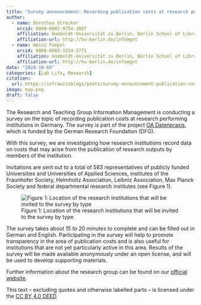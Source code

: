 ```yaml
---
title: "Survey announcement: Recording publication costs at research performing institutions in Germany"
author: 
  - name: Dorothea Strecker
    orcid: 0000-0002-9754-3807
    affiliation: Humboldt-Universität zu Berlin, Berlin School of Library and Information Science,
    affiliation-url: http://hu-berlin.de/infomgnt 
  - name: Heinz Pampel
    orcid: 0000-0003-3334-2771
    affiliation: Humboldt-Universität zu Berlin, Berlin School of Library and Information Science & Helmholtz-Gemeinschaft, Helmholtz Open Science Office
    affiliation-url: http://hu-berlin.de/infomgnt 
date: "2024-10-XX"
categories: [Lab Life, Research]
citation: 
  url: https://infrawissblogs/posts/survey-announcement-publication-costs
image: map.png
draft: false
---
```


The Research and Teaching Group Information Management is conducting a survey on the topic of recording publication costs at research performing institutions in Germany. The survey is part of the project [OA Datenpraxis](https://oa-datenpraxis.de), which is funded by the German Research Foundation (DFG).

With this survey, we are investigating how research institutions record data on costs that may arise from the publication of research outputs by members of the institution.

Invitations are sent out to a total of 583 representatives of publicly funded Universities and Universities of Applied Sciences, institutes of the Fraunhofer Society, Helmholtz Association, Leibniz Association, Max Planck Society and federal departmental research institutes (see Figure 1).

![Figure 1: Location of the research institutions that will be invited to the survey by type](map.png)

The survey takes about 15 to 20 minutes to complete and can be filled out in German and English. Participating in the survey will help to promote transparency in the area of publication costs and is also useful for institutions that are not yet particularly active in this area. Results of the survey will be made available anonymously under an open license, and will be used to develop supporting materials.

Further information about the research group can be found on our [official website](http://hu.berlin/infomgnt).

This text – excluding quotes and otherwise labelled parts – is licensed under the [CC BY 4.0 DEED](https://creativecommons.org/licenses/by/4.0/deed.de).

